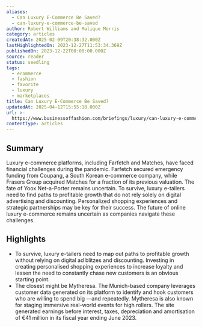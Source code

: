 ```yaml
---
aliases:
  - Can Luxury E-Commerce Be Saved?
  - can-luxury-e-commerce-be-saved
author: Robert Williams and Malique Morris
category: articles
createdAt: 2025-02-09T20:38:32.000Z
lastHighlightedOn: 2023-12-27T11:53:34.369Z
publishedOn: 2023-12-22T00:00:00.000Z
source: reader
status: seedling
tags:
  - ecommerce
  - fashion
  - favorite
  - luxury
  - marketplaces
title: Can Luxury E-Commerce Be Saved?
updatedAt: 2025-04-12T15:55:18.000Z
url: >-
  https://www.businessoffashion.com/briefings/luxury/can-luxury-e-commerce-be-saved/?utm_source=Sailthru&utm_medium=email&utm_campaign=Newsletter%20Weekly%20Roundup:%20Retail%20Dive:%20DTC%2012-23-2023&utm_term=Retail%20Dive:%20DTC%20Weekender
contentType: articles
---
```

## Summary

Luxury e-commerce platforms, including Farfetch and Matches, have faced financial challenges during the pandemic. Farfetch secured emergency funding from Coupang, a South Korean e-commerce company, while Frasers Group acquired Matches for a fraction of its previous valuation. The fate of Yoox Net-a-Porter remains uncertain. To survive, luxury e-tailers need to find paths to profitable growth that do not rely solely on digital advertising and discounting. Personalized shopping experiences and strategic partnerships may be key for their success. The future of online luxury e-commerce remains uncertain as companies navigate these challenges.

## Highlights

- To survive, luxury e-tailers need to map out paths to profitable growth without relying on digital ad blitzes and discounting. Investing in creating personalised shopping experiences to increase loyalty and lessen the need to constantly chase new customers is an obvious starting point.
- The closest might be Mytheresa. The Munich-based company leverages customer data generated on its platform to identify and hook customers who are willing to spend big —and repeatedly. Mytheresa is also known for staging immersive real-world events for high rollers. The site generated earnings before interest, taxes, depreciation and amortisation of €41 million in its fiscal year ending June 2023.
